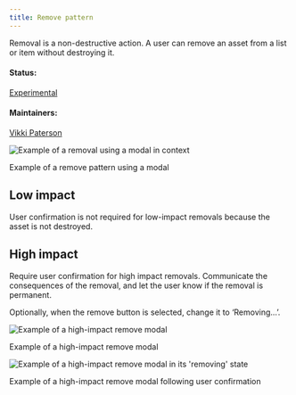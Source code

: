 ```yaml
---
title: Remove pattern
---
```


<PageDescription>

Removal is a non-destructive action. A user can remove an asset from a list or item without destroying it.

</PageDescription>

#### Status:

[Experimental](/experimental/overview)

#### Maintainers:

[Vikki Paterson](https://github.com/vikkipaterson)

![Example of a removal using a modal in context](/images/modal-in-context.png)

<Caption>Example of a remove pattern using a modal</Caption>

## Low impact

User confirmation is not required for low-impact removals because the asset is not destroyed.

## High impact

Require user confirmation for high impact removals. Communicate the consequences of the removal, and let the user know if the removal is permanent.

Optionally, when the remove button is selected, change it to ‘Removing...’.

<Row>
<Column colLg={8}>

![Example of a high-impact remove modal](images/first-view.png)

<Caption>Example of a high-impact remove modal</Caption>

</Column>
</Row>

<Row>
<Column colLg={8}>

![Example of a high-impact remove modal in its 'removing' state](images/second-view.png)

<Caption>
  Example of a high-impact remove modal following user confirmation
</Caption>

</Column>
</Row>
